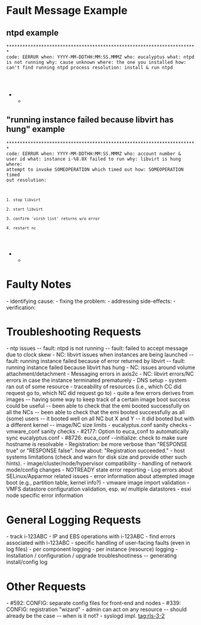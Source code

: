 = Fault Message Example =
== ntpd example ==
<code>***********************************************************************
code: EERRUR
when: YYYY-MM-DDTHH:MM:SS.MMMZ 
who: eucalyptus 
what: ntpd is not running
why: cause unknown
where: the one you installed
how: can't find running ntpd process
resolution: install & run ntpd
***********************************************************************</code>
== "running instance failed because libvirt has hung" example ==
<code>***********************************************************************
code: EERRUR 
when: YYYY-MM-DDTHH:MM:SS.MMMZ 
who: account number & user id 
what: instance i-%8.8X failed to run
why: libvirt is hung
where: attempt to invoke SOMEOPERATION which timed out
how: SOMEOPERATION timed out
resolution: 
 1. stop libvirt
 2. start libvirt
 3. confirm 'virsh list' returns w/o error
 4. restart nc
***********************************************************************</code>
= Faulty Notes =
- identifying cause:
- fixing the problem:
- addressing side-effects:
- verification:
= Troubleshooting Requests =
- ntp issues
-- fault: ntpd is not running
-- fault: failed to accept message due to clock skew
- NC: libvirt issues when instances are being launched
-- fault: running instance failed because of error returned by libvirt
-- fault: running instance failed because libvirt has hung
- NC: issues around volume attachment/detachment
- Messaging errors in axis2c
- NC: libvirt errors/NC errors in case the instance terminated prematurely
- DNS setup
- system ran out of some resource
- traceability of resources (i.e., which CC did request go to, which NC did request go to)
- quite a few errors derives from images
-- having some way to keep track of a certain image boot success could be useful
-- been able to check that the emi booted successfully on all the NCs
-- been able to check that the emi booted successfully as all (some) users
-- it booted well on all NC but X and Y
-- it did booted but with a different kernel
-- image/NC size limits 
- eucalyptus.conf sanity checks
- vmware_conf sanity checks
- #2177: Option to euca_conf to automatically sync eucalyptus.conf
- #8726: euca_conf --initialize: check to make sure hostname is resolvable
- Registration: be more verbose than "RESPONSE true" or "RESPONSE false". how about: "Registration succeeded."
- host systems limitations (check and warn for disk size and provide other such hints).
- image/cluster/node/hypervisor compatibility
- handling of network mode/config changes
- NOTREADY state error reporting
- Log errors about SELinux/Apparmor related issues
- error information about attempted image boot (e.g., partition table, kernel info?)
- vmware image import validation
- VMFS datastore configuration validation, esp. w/ multiple datastores
- esxi node specific error information
  
= General Logging Requests =
- track i-123ABC
- IP and EBS operations with i-123ABC
- find errors associated with i-123ABC
- specific handling of user-facing faults (even in log files)
- per component logging
- per instance (resource) logging
- Installation / configuration / upgrade troubleshootiness 
-- generating install/config log

= Other Requests =
- #592: CONFIG: separate config files for front-end and nodes
- #339: CONFIG: registration "wizard"
- admin can act on any resource
-- should already be the case -- when is it not?
- syslogd impl.
[[tag:rls-3-2]]
